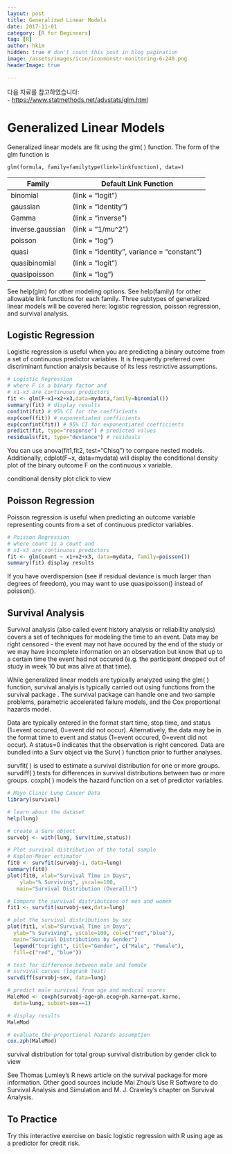 ```yaml
---
layout: post  
title: Generalized Linear Models
date: 2017-11-01  
category: [R for Beginners]  
tag: [R]  
author: hkim  
hidden: true # don't count this post in blog pagination  
image: /assets/images/icon/iconmonstr-monitoring-6-240.png
headerImage: true

---
```


다음 자료를 참고하였습니다:  
- [https://www.statmethods.net/advstats/glm.html](https://www.statmethods.net/advstats/glm.html)

# Generalized Linear Models

Generalized linear models are fit using the glm( ) function. The form of the glm function is

`glm(formula, family=familytype(link=linkfunction), data=)`

Family           | Default Link Function
-----------------|------------------------------
binomial         | (link = "logit")
gaussian         | (link = "identity")
Gamma            | (link = "inverse")
inverse.gaussian | (link = "1/mu^2")
poisson          | (link = "log")
quasi            | (link = "identity", variance = "constant")
quasibinomial    | (link = "logit")
quasipoisson     | (link = "log")

See help(glm) for other modeling options. See help(family) for other allowable link functions for each family. Three subtypes of generalized linear models will be covered here: logistic regression, poisson regression, and survival analysis.

## Logistic Regression

Logistic regression is useful when you are predicting a binary outcome from a set of continuous predictor variables. It is frequently preferred over discriminant function analysis because of its less restrictive assumptions.

```r
# Logistic Regression
# where F is a binary factor and
# x1-x3 are continuous predictors
fit <- glm(F~x1+x2+x3,data=mydata,family=binomial())
summary(fit) # display results
confint(fit) # 95% CI for the coefficients
exp(coef(fit)) # exponentiated coefficients
exp(confint(fit)) # 95% CI for exponentiated coefficients
predict(fit, type="response") # predicted values
residuals(fit, type="deviance") # residuals
```

You can use anova(fit1,fit2, test="Chisq") to compare nested models. Additionally, cdplot(F~x, data=mydata) will display the conditional density plot of the binary outcome F on the continuous x variable.

conditional density plot click to view

## Poisson Regression
Poisson regression is useful when predicting an outcome variable representing counts from a set of continuous predictor variables.

```r
# Poisson Regression
# where count is a count and
# x1-x3 are continuous predictors
fit <- glm(count ~ x1+x2+x3, data=mydata, family=poisson())
summary(fit) display results
```

If you have overdispersion (see if residual deviance is much larger than degrees of freedom), you may want to use quasipoisson() instead of poisson().

## Survival Analysis
Survival analysis (also called event history analysis or reliability analysis) covers a set of techniques for modeling the time to an event. Data may be right censored - the event may not have occured by the end of the study or we may have incomplete information on an observation but know that up to a certain time the event had not occured (e.g. the participant dropped out of study in week 10 but was alive at that time).

While generalized linear models are typically analyzed using the glm( ) function, survival analyis is typically carried out using functions from the survival package . The survival package can handle one and two sample problems, parametric accelerated failure models, and the Cox proportional hazards model.

Data are typically entered in the format start time, stop time, and status (1=event occured, 0=event did not occur). Alternatively, the data may be in the format time to event and status (1=event occured, 0=event did not occur). A status=0 indicates that the observation is right cencored. Data are bundled into a Surv object via the Surv( ) function prior to further analyses.

survfit( ) is used to estimate a survival distribution for one or more groups.
survdiff( ) tests for differences in survival distributions between two or more groups.
coxph( ) models the hazard function on a set of predictor variables.

```r
# Mayo Clinic Lung Cancer Data
library(survival)

# learn about the dataset
help(lung)

# create a Surv object
survobj <- with(lung, Surv(time,status))

# Plot survival distribution of the total sample
# Kaplan-Meier estimator
fit0 <- survfit(survobj~1, data=lung)
summary(fit0)
plot(fit0, xlab="Survival Time in Days",
  	ylab="% Surviving", yscale=100,
   main="Survival Distribution (Overall)")

# Compare the survival distributions of men and women
fit1 <- survfit(survobj~sex,data=lung)

# plot the survival distributions by sex
plot(fit1, xlab="Survival Time in Days",
  ylab="% Surviving", yscale=100, col=c("red","blue"),
  main="Survival Distributions by Gender")
  legend("topright", title="Gender", c("Male", "Female"),
  fill=c("red", "blue"))

# test for difference between male and female
# survival curves (logrank test)
survdiff(survobj~sex, data=lung)

# predict male survival from age and medical scores
MaleMod <- coxph(survobj~age+ph.ecog+ph.karno+pat.karno,
  data=lung, subset=sex==1)

# display results
MaleMod

# evaluate the proportional hazards assumption
cox.zph(MaleMod)
```

survival distribution for total group survival distribution by gender click to view

See Thomas Lumley's R news article on the survival package for more information. Other good sources include Mai Zhou's Use R Software to do Survival Analysis and Simulation and M. J. Crawley's chapter on Survival Analysis.

## To Practice
Try this interactive exercise on basic logistic regression with R using age as a predictor for credit risk.
